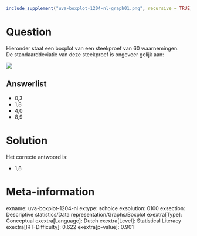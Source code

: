 ```r
include_supplement("uva-boxplot-1204-nl-graph01.png", recursive = TRUE)
```

Question
========

Hieronder staat een boxplot van een steekproef van 60 waarnemingen.\
De standaarddeviatie van deze steekproef is ongeveer gelijk aan:

![](uva-boxplot-1204-nl-graph01.png)

Answerlist
----------

* 0,3
* 1,8
* 4,0
* 8,9

Solution
========

Het correcte antwoord is: 

* 1,8

Meta-information
================
exname: uva-boxplot-1204-nl
extype: schoice
exsolution: 0100
exsection: Descriptive statistics/Data representation/Graphs/Boxplot
exextra[Type]: Conceptual
exextra[Language]: Dutch
exextra[Level]: Statistical Literacy
exextra[IRT-Difficulty]: 0.622
exextra[p-value]: 0.901
